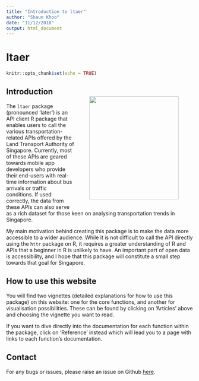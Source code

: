 ```yaml
---
title: "Introduction to ltaer"
author: "Shaun Khoo"
date: "11/12/2018"
output: html_document
---
```


# ltaer

```r
knitr::opts_chunk$set(echo = TRUE)
```

## Introduction <img src="reference/figures/logo.png" align="right" height="278" width="240" style="margin:25px 40px"/> 

The `ltaer` package (pronounced 'later') is an API client R package that enables users to call the various transportation-related APIs offered by the Land Transport Authority of Singapore. Currently, most of these APIs are geared towards mobile app developers who provide their end-users with real-time information about bus arrivals or traffic conditions. If used correctly, the data from these APIs can also serve as a rich dataset for those keen on analysing transportation trends in Singapore.

My main motivation behind creating this package is to make the data more accessible to a wider audience. While it is not difficult to call the API directly using the `httr` package on R, it requires a greater understanding of R and APIs that a beginner in R is unlikely to have. An important part of open data is accessibility, and I hope that this package will constitute a small step towards that goal for Singapore.

## How to use this website

You will find two vignettes (detailed explanations for how to use this package) on this website: one for the core functions, and another for visualisation possibilities. These can be found by clicking on 'Articles' above and choosing the vignette you want to read.

If you want to dive directly into the documentation for each function within the package, click on 'Reference' instead which will lead you to a page with links to each function's documentation.

## Contact

For any bugs or issues, please raise an issue on Github [here](https://github.com/shaunkhoo/ltaer).
